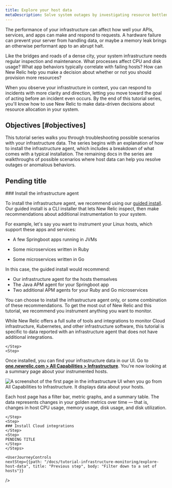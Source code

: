 ```yaml
---
title: Explore your host data
metaDescription: Solve system outages by investigating resource bottlenecks across your system infrastructure. 
---
```


The performance of your infrastructure can affect how well your APIs, services, and apps can make and respond to requests. A hardware failure can prevent your server from handling data, or maybe a memory leak brings an otherwise performant app to an abrupt halt. 

Like the bridges and roads of a dense city, your system infrastructure needs regular inspection and maintenance. What processes affect CPU and disk usage? What app behaviors typically correlate with failing hosts? How can New Relic help you make a decision about whether or not you should provision more resources? 

When you observe your infrastructure in context, you can respond to incidents with more clarity and direction, letting you move toward the goal of acting before an incident even occurs. By the end of this tutorial series, you'll know how to use New Relic to make data-driven decisions about resource allocation in your system.

## Objectives [#objectives]

This tutorial series walks you through troubleshooting possible scenarios with your infrastructure data. The series begins with an explanation of how to install the infrastructure agent, which includes a breakdown of what comes with a typical installation. The remaining docs in the series are walkthroughs of possible scenarios where host data can help you resolve outages or anomalous behaviors. 

## Pending title 

<Steps>
<Step>
    ### Install the infrastructure agent 

To install the infrastructure agent, we recommend using our [guided install](https://one.newrelic.com/nr1-core?state=a36f15a1-c5ce-528c-2ec2-8bcaacc40c03). Our guided install is a CLI installer that lets New Relic inspect, then make recommendations about additional instrumentation to your system.

<SideBySide>
    <Side>
For example, let's say you want to instrument your Linux hosts, which support these apps and services:

* A few Springboot apps running in JVMs
* Some microservices written in Ruby
* Some microservices written in Go 

    </Side>
    <Side>

In this case, the guided install would recommend:

* Our infrastructure agent for the hosts themselves
* The Java APM agent for your Springboot app
* Two additional APM agents for your Ruby and Go microservices
    </Side>
</SideBySide>

You can choose to install the infrastructure agent only, or some combination of these recommendations. To get the most out of New Relic and this tutorial, we recommend you instrument anything you want to monitor.

<Callout variant="important">
While New Relic offers a full suite of tools and integrations to monitor Cloud infrastructure, Kubernetes, and other infrastructure software, this tutorial is specific to data reported with an infrastructure agent that does not have additional integrations.
</Callout>
        
    </Step>
    <Step>

Once installed, you can find your infrastructure data in our UI. Go to **[one.newrelic.com > All Capabilities > Infrastructure](https://one.newrelic.com/infra/infrastructure/hosts)**. You're now looking at a summary page about your instrumented hosts. 

<img
    title="Infrastructure UI hosts summary page"
    alt="A screenshot of the first page in the infrastructure UI when you go from All Capabilities to Infrastructure. It displays data about your hosts."
    src={hostSummaryPage}
/>

Each host page has a filter bar, metric graphs, and a summary table. The data represents changes in your golden metrics over time — that is, changes in host CPU usage, memory usage, disk usage, and disk utilization. 

    </Step>
    <Step>
    ### Install Cloud integrations
    </Step>
    <Step>
    PENDING TITLE 
    </Step>
    </Steps>

    <UserJourneyControls
    nextStep={{path: "/docs/tutorial-infrastructure-monitoring/explore-host-data", title: "Previous step", body: "Filter down to a set of hosts"}}
/>